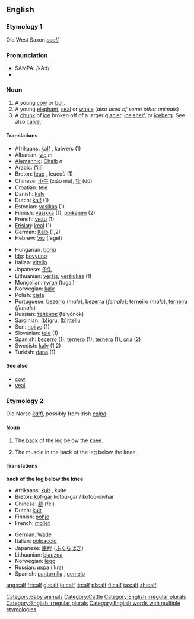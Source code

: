 ==English==

===Etymology 1===
Old West Saxon ''[[cealf]]''

===Pronunciation===
*SAMPA: /kA:f/
*{{audio|en-us-calf.ogg|Audio (US)}}

===Noun===
{{en-noun|calf|calves}}

#A young [[cow]] or [[bull]].
#A young [[elephant]], [[seal]] or [[whale]] (''also used of some other animals'')
#A [[chunk]] of [[ice]] broken off of a larger [[glacier]], [[ice shelf]], or [[iceberg]].  See also [[calve]].

====Translations====
{{top}}
*Afrikaans: [[kalf]] {{n}}, kalwers {{p}} (1)
*Albanian: [[viç]] ''m''
*[[Alemannic]]: [[Chalb]] ''n''
*Arabic: {{ARchar|[[عجل]]}} (‘ijl)
*Breton: [[leue]] {{m}}, leueoù {{p}} (1)
*Chinese:  [[小牛]] (xiǎo niú), [[犊]] (dú)
*Croatian: [[tele]]
*Danish: [[kalv]]
*Dutch: [[kalf]] {{n}} (1)
*Estonian: [[vasikas]] (1)
*Finnish: [[vasikka]] (1), [[poikanen]] (2)
*French: [[veau]] {{m}} (1)
*[[Frisian]]: [[keal]] {{n}} (1)
*German: [[Kalb]] {{n}} (1,2)
*Hebrew: [[עגל]] (‘egel) {{m}}
{{mid}}
*Hungarian: [[borjú]]
*[[Ido]]: [[bovyuno]]
*Italian: [[vitello]]
*Japanese: [[子牛]]
*Lithuanian: [[veršis]], [[veršiukas]] {{m}} (1)
*Mongolian: [[тугал]] (tugal)
*Norwegian: [[kalv]] {{m}}
*Polish: [[cielę]] {{n}}
*Portuguese: [[bezerro]] (''male''), [[bezerra]] (''female''); [[terneiro]] (''male''), [[terneira]] (''female'')
*Russian: [[телёнок]] (telyónok) {{m}}
*Sardinian: [[(b)igru]], [[(b)ittellu]]
*Seri: [[noiiyo]] (1)
*Slovenian: [[tele]] {{n}} (1)
*Spanish: [[becerro]] {{m}} (1), [[ternero]] {{m}} (1), [[ternera]] {{f}} (1), [[cría]] (2)
*Swedish: [[kalv]] {{c}} (1,2)
*Turkish: [[dana]] (1)
{{bottom}}

====See also====
*[[cow]]
*[[veal]]

===Etymology 2===
Old Norse ''[[kálfi]]'', possibly from Irish ''[[calpa]]''

====Noun====
{{en-noun|calf|calves}}

# {{anatomy}} The [[back]] of the [[leg]] below the [[knee]].
# The muscle in the back of the leg below the knee.

====Translations====
'''back of the leg below the knee'''
{{top}}
*Afrikaans: [[kuit]] {{n}}, kuite {{p}}
*Breton: [[kof-gar]] {{m}} kofoù-gar / kofoù-divhar {{p}}
*Chinese: [[腓]] (féi)
*Dutch: [[kuit]] {{m}}
*Finnish: [[pohje]]
*French: [[mollet]] {{m}}
{{mid}}
*German: [[Wade]] {{f}}
*Italian: [[polpaccio]] {{m}}
*Japanese: [[脹脛]] ([[ふくらはぎ]])
*Lithuanian: [[blauzda]] {{f}}
*Norwegian: [[legg]] {{m}}
*Russian: [[икра#Russian|икра]] (íkra) {{f}}
*Spanish: [[pantorrilla]] {{f}}, [[gemelo]] {{m}}
{{bottom}}

[[Category:Baby animals]]
[[Category:Cattle]]
[[Category:English irregular plurals]]
[[Category:English irregular plurals]]
[[Category:English words with multiple etymologies]]

[[ang:calf]]
[[fr:calf]]
[[gl:calf]]
[[io:calf]]
[[it:calf]]
[[pl:calf]]
[[fi:calf]]
[[ta:calf]]
[[zh:calf]]